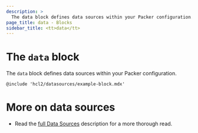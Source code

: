 ```yaml
---
description: >
  The data block defines data sources within your Packer configuration.
page_title: data - Blocks
sidebar_title: <tt>data</tt>
---
```


# The `data` block

The `data` block defines data sources within your Packer configuration.

`@include 'hcl2/datasources/example-block.mdx'`

# More on data sources

- Read the [full Data Sources](/docs/hcl2/datasources) description for a more
  thorough read.
